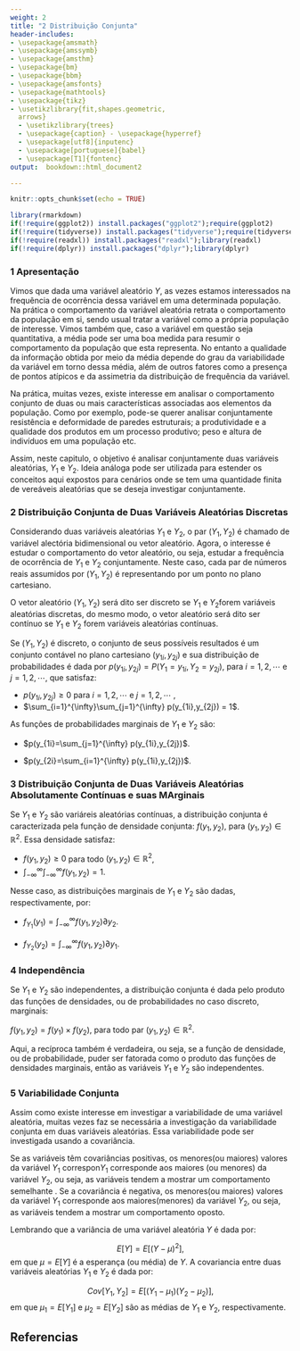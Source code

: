 ```yaml
---
weight: 2
title: "2 Distribuição Conjunta"
header-includes:
- \usepackage{amsmath}
- \usepackage{amssymb}
- \usepackage{amsthm}
- \usepackage{bm}
- \usepackage{bbm}
- \usepackage{amsfonts}
- \usepackage{mathtools} 
- \usepackage{tikz} 
- \usetikzlibrary{fit,shapes.geometric,
  arrows} 
  - \usetikzlibrary{trees} 
  - \usepackage{caption} - \usepackage{hyperref}
  - \usepackage[utf8]{inputenc} 
  - \usepackage[portuguese]{babel} 
  - \usepackage[T1]{fontenc}
output:  bookdown::html_document2

---
```




<script src="/math-code.js"></script> 
<script async 
src="//mathjax.rstudio.com/latest/MathJax.js?config=TeX-MML-AM_CHTML"> 
</script>

```r
knitr::opts_chunk$set(echo = TRUE)
```


```r
library(rmarkdown)
if(!require(ggplot2)) install.packages("ggplot2");require(ggplot2) 
if(!require(tidyverse)) install.packages("tidyverse");require(tidyverse) 
if(!require(readxl)) install.packages("readxl");library(readxl)
if(!require(dplyr)) install.packages("dplyr");library(dplyr)
```



\newcommand{\bfbeta}{\hbox{$\boldsymbol \beta$}}
\newcommand{\bfY}{\textbf{Y}}
\newtheorem{example}{Exemplo}
\newtheorem{theorem}{Theorem}

### 1 Apresentação


Vimos que dada uma variável aleatório $Y$, as vezes estamos interessados na frequência de ocorrência dessa variável em uma determinada população. Na prática o comportamento da variável aleatória retrata o comportamento da população em si, sendo usual tratar a variável como a própria população de interesse. Vimos também que, caso a variável em questão seja quantitativa, a média pode ser uma boa medida para resumir o comportamento da população que esta representa. No entanto a qualidade da informação obtida por meio da média depende do grau da variabilidade da variável em torno dessa média, além de outros fatores como a presença de pontos atípicos e da assimetria da distribuição de frequência da variável. 


Na prática, muitas vezes, existe interesse em  analisar o comportamento conjunto de duas ou mais características associadas aos elementos da população. Como por exemplo, pode-se querer analisar conjuntamente resistência e  deformidade de paredes estruturais; a produtividade e a qualidade dos produtos em um processo produtivo; peso e altura de indivíduos em uma população etc.



Assim, neste capitulo, o objetivo é analisar conjuntamente duas variáveis aleatórias,  $Y_1$ e $Y_2$. Ideia análoga pode ser utilizada para estender os conceitos aqui expostos para cenários onde se tem uma quantidade finita de vereáveis aleatórias que se deseja investigar conjuntamente.







### 2 Distribuição Conjunta de Duas Variáveis Aleatórias Discretas


Considerando duas  variáveis aleatórias $Y_1$ e $Y_2$, o par $(Y_1,Y_2)$ é chamado de variável alectória bidimensional ou vetor aleatório. Agora, o interesse é estudar o comportamento do vetor aleatório, ou seja, estudar a frequência de ocorrência de $Y_1$ e $Y_2$ conjuntamente. Neste caso, cada par de números reais assumidos por $(Y_1,Y_2)$ é representando por um ponto no plano cartesiano.


O vetor aleatório $(Y_1,Y_2)$   será dito ser discreto se $Y_1$ e $Y_2$forem variáveis aleatórias discretas, do mesmo modo, o vetor aleatório será dito ser contínuo se $Y_1$ e $Y_2$ forem variáveis aleatórias contínuas.

Se $(Y_1,Y_2)$ é discreto, o conjunto de seus possíveis resultados é um conjunto contável no plano cartesiano $(y_{1i},y_{2j})$  e sua distribuição de probabilidades é dada por  $p(y_{1i},y_{2j})=P(Y_1=y_{1i},Y_2=y_{2j})$, para $i=1,2, \cdots$ e $j=1,2, \cdots$,  que satisfaz:



* $p(y_{1i},y_{2j}) \geqslant 0$     para   $i=1,2, \cdots$ e $j=1,2, \cdots$ , 
* $\sum_{i=1}^{\infty}\sum_{j=1}^{\infty} p(y_{1i},y_{2j})  =  1$. 

As funções de probabilidades marginais de $Y_1$ e $Y_2$ são:

* $p(y_{1i}=\sum_{j=1}^{\infty} p(y_{1i},y_{2j})$.


* $p(y_{2i}=\sum_{i=1}^{\infty} p(y_{1i},y_{2j})$.











### 3 Distribuição Conjunta de Duas Variáveis Aleatórias  Absolutamente Contínuas e suas MArginais

Se $Y_1$ e $Y_2$ são variáreis aleatórias contínuas, a distribuição conjunta é caracterizada pela função de densidade conjunta: 
$f(y_{1},y_{2})$, para $(y_1,y_2) \in \mathbb{R}^2$. Essa densidade satisfaz:

* $f(y_{1},y_{2}) \geqslant 0$     para todo  $(y_{1},y_{2}) \in \mathbb{R}^2$, 
* $\int_{-\infty }^{\infty} \int_{-\infty }^{\infty} f(y_{1},y_{2})   =  1$. 





Nesse caso, as distribuições marginais de $Y_1$ e $Y_2$ são dadas, respectivamente, por:


* $f_{Y_1}(y_{1})=\int_{-\infty }^{\infty}f(y_{1},y_{2}) \partial y_2$.


* $f_{Y_2}(y_2)=\int_{-\infty }^{\infty}f(y_{1},y_{2}) \partial y_1$.






### 4 Independência 

Se $Y_1$ e $Y_2$ são independentes, a distribuição conjunta é dada pelo produto das funções de densidades, ou  de probabilidades no caso discreto, marginais:


$f(y_{1},y_{2})=f(y_{1}) \times f(y_{2})$, para  todo par $(y_{1},y_{2}) \in \mathbb{R}^2$.


Aqui, a recíproca também é verdadeira, ou seja, se a função de densidade, ou de probabilidade,  puder ser fatorada como o produto das funções de densidades marginais, então as variáveis  $Y_1$ e $Y_2$  são independentes.





### 5 Variabilidade Conjunta 

Assim como existe interesse em investigar a variabilidade de uma variável aleatória, muitas vezes faz se necessária a investigação da variabilidade conjunta em duas variáveis aleatórias. Essa variabilidade pode ser investigada usando a covariância. 

Se as variáveis têm covariâncias positivas, os menores(ou maiores) valores da variável $Y_1$ correspon$Y_1$  corresponde aos maiores (ou menores) da variável $Y_2$, ou seja, as variáveis tendem a mostrar um comportamento semelhante .   Se a covariância é negativa,  os menores(ou maiores) valores da variável $Y_1$ corresponde aos maiores(menores) da variável $Y_2$,  ou seja, as variáveis tendem a mostrar um comportamento oposto.

Lembrando que a variância de uma variável aleatória $Y$ é dada por:

$$E[Y]=E[(Y-\mu)^2],$$
em que $\mu=E[Y]$ é a esperança (ou média) de $Y$. A covariancia entre duas variáveis aleatórias $Y_1$ e $Y_2$ é dada por:


$$Cov[Y_1,Y_2]=E[(Y_1-\mu_1) (Y_2-\mu_2)],$$
em que $\mu_1=E[Y_1]$ e $\mu_2=E[Y_2]$ são as médias de  $Y_1$ e   $Y_2$, respectivamente.

## Referencias


















